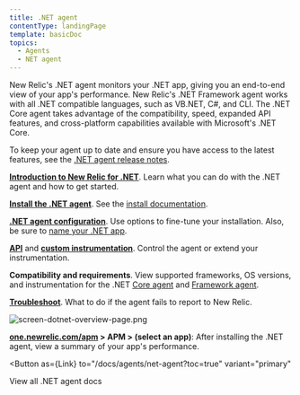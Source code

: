 ```yaml
---
title: .NET agent
contentType: landingPage
template: basicDoc
topics:
  - Agents
  - NET agent
---
```



New Relic's .NET agent monitors your .NET app, giving you an end-to-end view of your app's performance. New Relic's .NET Framework agent works with all .NET compatible languages, such as VB.NET, C#, and CLI. The .NET Core agent takes advantage of the compatibility, speed, expanded API features, and cross-platform capabilities available with Microsoft's .NET Core.

To keep your agent up to date and ensure you have access to the latest features, see the [.NET agent release notes](/docs/release-notes/agent-release-notes/net-release-notes).

<Icon
  name="terminal"
  size="2em"
/>

**[Introduction to New Relic for .NET](/docs/agents/net-agent/getting-started/introduction-new-relic-net)**. Learn what you can do with the .NET agent and how to get started.

<Icon
  name="list"
  size="2em"
/>

**[Install the .NET agent](/docs/agents/net-agent/installation/install-enable-new-relic-net-agent)**. See the [install documentation](/docs/agents/net-agent/installation/install-enable-new-relic-net-agent).

<Icon
  name="settings"
  size="2em"
/>

**[.NET agent configuration](/docs/agents/net-agent/installation-configuration/net-agent-configuration)**. Use options to fine-tune your installation. Also, be sure to [name your .NET app](/docs/agents/net-agent/installation-and-configuration/naming-your-net-application).

<Icon
  name="tool"
  size="2em"
/>

**[API](/docs/agents/net-agent/net-agent-api)** and **[custom instrumentation](/docs/agents/net-agent/custom-instrumentation/introduction-net-custom-instrumentation)**. Control the agent or extend your instrumentation.

<Icon
  name="database"
  size="2em"
/>

**Compatibility and requirements**. View supported frameworks, OS versions, and instrumentation for the .NET [Core agent](/docs/agents/net-agent/getting-started/compatibility-requirements-net-core-20-agent) and [Framework agent](/docs/agents/net-agent/getting-started/compatibility-requirements-net-framework-agent).

<Icon
  name="life-buoy"
  size="2em"
/>

**[Troubleshoot](/docs/agents/net-agent/troubleshooting/no-data-appears-net)**. What to do if the agent fails to report to New Relic.

![screen-dotnet-overview-page.png](./images/screen-dotnet-overview-page.png "screen-dotnet-overview-page.png")

**[one.newrelic.com/apm](https://one.newrelic.com/apm) > APM > (select an app)**: After installing the .NET agent, view a summary of your app's performance.

<Button
  as={Link}
  to="/docs/agents/net-agent?toc=true"
  variant="primary"
>
  View all .NET agent docs
</Button>
